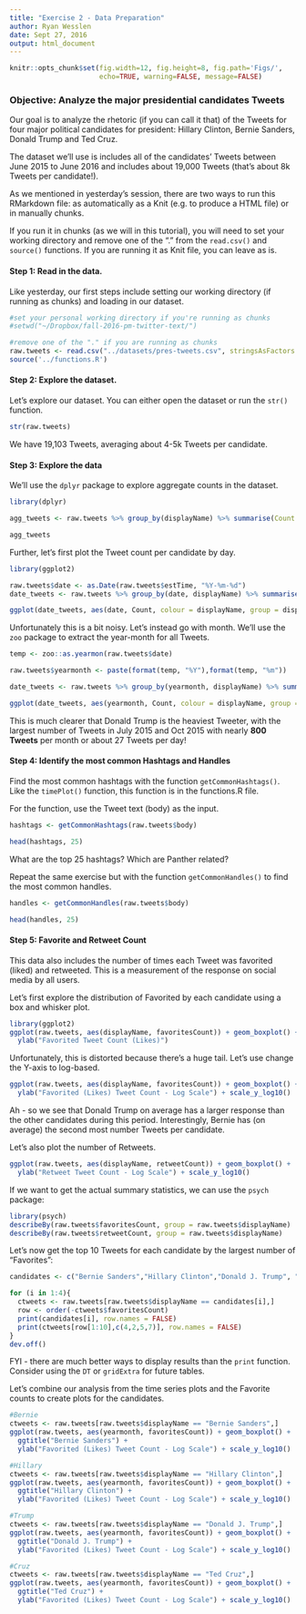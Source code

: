 ```yaml
---
title: "Exercise 2 - Data Preparation"
author: Ryan Wesslen
date: Sept 27, 2016
output: html_document
---
```


```r
knitr::opts_chunk$set(fig.width=12, fig.height=8, fig.path='Figs/',
                      echo=TRUE, warning=FALSE, message=FALSE)
```

### Objective: Analyze the major presidential candidates Tweets

Our goal is to analyze the rhetoric (if you can call it that) of the Tweets for four major political candidates for president: Hillary Clinton, Bernie Sanders, Donald Trump and Ted Cruz.

The dataset we'll use is includes all of the candidates' Tweets between June 2015 to June 2016 and includes about 19,000 Tweets (that's about 8k Tweets per candidate!).

As we mentioned in yesterday's session, there are two ways to run this RMarkdown file: as automatically as a Knit (e.g. to produce a HTML file) or in manually chunks.

If you run it in chunks (as we will in this tutorial), you will need to set your working directory and remove one of the "." from the `read.csv()` and `source()` functions. If you are running it as Knit file, you can leave as is.

#### Step 1: Read in the data. 

Like yesterday, our first steps include setting our working directory (if running as chunks) and loading in our dataset.

```r
#set your personal working directory if you're running as chunks
#setwd("~/Dropbox/fall-2016-pm-twitter-text/")

#remove one of the "." if you are running as chunks
raw.tweets <- read.csv("../datasets/pres-tweets.csv", stringsAsFactors = F)
source('../functions.R')
```

#### Step 2: Explore the dataset.

Let's explore our dataset. You can either open the dataset or run the `str()` function.

```r
str(raw.tweets)
```

We have 19,103 Tweets, averaging about 4-5k Tweets per candidate.

#### Step 3: Explore the data

We'll use the `dplyr` package to explore aggregate counts in the dataset.

```r
library(dplyr)

agg_tweets <- raw.tweets %>% group_by(displayName) %>% summarise(Count = n()) %>% arrange(desc(Count))

agg_tweets
```

Further, let's first plot the Tweet count per candidate by day.

```r
library(ggplot2)

raw.tweets$date <- as.Date(raw.tweets$estTime, "%Y-%m-%d")
date_tweets <- raw.tweets %>% group_by(date, displayName) %>% summarise(Count = n())

ggplot(date_tweets, aes(date, Count, colour = displayName, group = displayName)) + geom_line()
```

Unfortunately this is a bit noisy. Let's instead go with month. We'll use the `zoo` package to extract the year-month for all Tweets.

```r
temp <- zoo::as.yearmon(raw.tweets$date)

raw.tweets$yearmonth <- paste(format(temp, "%Y"),format(temp, "%m"))

date_tweets <- raw.tweets %>% group_by(yearmonth, displayName) %>% summarise(Count = n())

ggplot(date_tweets, aes(yearmonth, Count, colour = displayName, group = displayName)) + geom_line()
```

This is much clearer that Donald Trump is the heaviest Tweeter, with the largest number of Tweets in July 2015 and Oct 2015 with nearly **800 Tweets** per month or about 27 Tweets per day!

#### Step 4: Identify the most common Hashtags and Handles

Find the most common hashtags with the function `getCommonHashtags()`. Like the `timePlot()` function, this function is in the functions.R file. 

For the function, use the Tweet text (body) as the input. 

```r
hashtags <- getCommonHashtags(raw.tweets$body)

head(hashtags, 25)
```

What are the top 25 hashtags? Which are Panther related?

Repeat the same exercise but with the function `getCommonHandles()` to find the most common handles.

```r
handles <- getCommonHandles(raw.tweets$body)

head(handles, 25)
```

#### Step 5: Favorite and Retweet Count

This data also includes the number of times each Tweet was favorited (liked) and retweeted. This is a measurement of the response on social media by all users.

Let's first explore the distribution of Favorited by each candidate using a box and whisker plot.

```r
library(ggplot2)
ggplot(raw.tweets, aes(displayName, favoritesCount)) + geom_boxplot() +
  ylab("Favorited Tweet Count (Likes)") 
```

Unfortunately, this is distorted because there's a huge tail. Let's use change the Y-axis to log-based.

```r
ggplot(raw.tweets, aes(displayName, favoritesCount)) + geom_boxplot() +
  ylab("Favorited (Likes) Tweet Count - Log Scale") + scale_y_log10()
```

Ah - so we see that Donald Trump on average has a larger response than the other candidates during this period. Interestingly, Bernie has (on average) the second most number Tweets per candidate.

Let's also plot the number of Retweets.

```r
ggplot(raw.tweets, aes(displayName, retweetCount)) + geom_boxplot() +
  ylab("Retweet Tweet Count - Log Scale") + scale_y_log10()
```

If we want to get the actual summary statistics, we can use the `psych` package:

```r
library(psych)
describeBy(raw.tweets$favoritesCount, group = raw.tweets$displayName)
describeBy(raw.tweets$retweetCount, group = raw.tweets$displayName)
```

Let's now get the top 10 Tweets for each candidate by the largest number of "Favorites":

```r
candidates <- c("Bernie Sanders","Hillary Clinton","Donald J. Trump", "Ted Cruz")

for (i in 1:4){
  ctweets <- raw.tweets[raw.tweets$displayName == candidates[i],]
  row <- order(-ctweets$favoritesCount)
  print(candidates[i], row.names = FALSE)
  print(ctweets[row[1:10],c(4,2,5,7)], row.names = FALSE)
}
dev.off()
```

FYI - there are much better ways to display results than the `print` function. Consider using the `DT` or `gridExtra` for future tables.

Let's combine our analysis from the time series plots and the Favorite counts to create plots for the candidates.

```r
#Bernie
ctweets <- raw.tweets[raw.tweets$displayName == "Bernie Sanders",]
ggplot(raw.tweets, aes(yearmonth, favoritesCount)) + geom_boxplot() + 
  ggtitle("Bernie Sanders") + 
  ylab("Favorited (Likes) Tweet Count - Log Scale") + scale_y_log10()

#Hillary
ctweets <- raw.tweets[raw.tweets$displayName == "Hillary Clinton",]
ggplot(raw.tweets, aes(yearmonth, favoritesCount)) + geom_boxplot() + 
  ggtitle("Hillary Clinton") + 
  ylab("Favorited (Likes) Tweet Count - Log Scale") + scale_y_log10()

#Trump
ctweets <- raw.tweets[raw.tweets$displayName == "Donald J. Trump",]
ggplot(raw.tweets, aes(yearmonth, favoritesCount)) + geom_boxplot() + 
  ggtitle("Donald J. Trump") + 
  ylab("Favorited (Likes) Tweet Count - Log Scale") + scale_y_log10()

#Cruz
ctweets <- raw.tweets[raw.tweets$displayName == "Ted Cruz",]
ggplot(raw.tweets, aes(yearmonth, favoritesCount)) + geom_boxplot() + 
  ggtitle("Ted Cruz") + 
  ylab("Favorited (Likes) Tweet Count - Log Scale") + scale_y_log10()
```